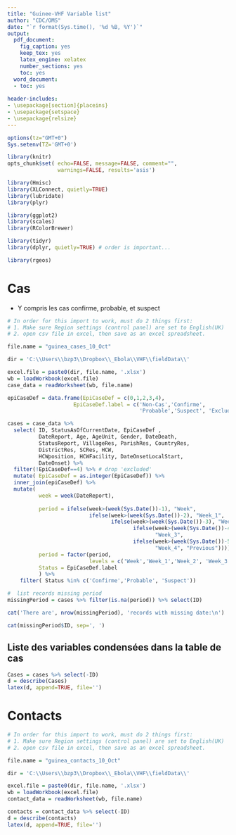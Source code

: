 ```yaml
---
title: "Guinee-VHF Variable list"
author: "CDC/OMS"
date: "`r format(Sys.time(), '%d %B, %Y')`"
output:
  pdf_document:
    fig_caption: yes
    keep_tex: yes
    latex_engine: xelatex
    number_sections: yes
    toc: yes
  word_document:
  - toc: yes
  
header-includes:
- \usepackage[section]{placeins}
- \usepackage{setspace}
- \usepackage{relsize}
---
```


```r
options(tz="GMT+0")
Sys.setenv(TZ='GMT+0')

library(knitr)
opts_chunk$set( echo=FALSE, message=FALSE, comment="", 
                warnings=FALSE, results='asis')

library(Hmisc)
library(XLConnect, quietly=TRUE)
library(lubridate)
library(plyr)

library(ggplot2)
library(scales)
library(RColorBrewer)

library(tidyr)
library(dplyr, quietly=TRUE) # order is important...

library(rgeos)
```

# Cas

- Y compris les cas confirme, probable, et suspect

```r

# In order for this import to work, must do 2 things first:
# 1. Make sure Region settings (control panel) are set to English(UK)
# 2. open csv file in excel, then save as an excel spreadsheet.

file.name = "guinea_cases_10_Oct"

dir = 'C:\\Users\\bzp3\\Dropbox\\_Ebola\\VHF\\fieldData\\'

excel.file = paste0(dir, file.name, '.xlsx') 
wb = loadWorkbook(excel.file)
case_data = readWorksheet(wb, file.name)
```

```r

epiCaseDef = data.frame(EpiCaseDef = c(0,1,2,3,4),
                     EpiCaseDef.label = c('Non-Cas','Confirme',
                                          'Probable','Suspect', 'Exclude'))

cases = case_data %>% 
  select( ID, StatusAsOfCurrentDate, EpiCaseDef , 
          DateReport, Age, AgeUnit, Gender, DateDeath, 
          StatusReport, VillageRes, ParishRes, CountryRes,
          DistrictRes, SCRes, HCW, 
          HCWposition, HCWFacility, DateOnsetLocalStart, 
          DateOnset) %>% 
  filter(!EpiCaseDef==4) %>% # drop 'excluded'
  mutate( EpiCaseDef = as.integer(EpiCaseDef)) %>%
  inner_join(epiCaseDef) %>%  
  mutate( 
          week = week(DateReport),
          
          period = ifelse(week>(week(Sys.Date())-1), "Week",
                          ifelse(week>(week(Sys.Date())-2), "Week_1",
                                 ifelse(week>(week(Sys.Date())-3), "Week_2",
                                        ifelse(week>(week(Sys.Date())-4), 
                                               "Week_3",
                                        ifelse(week>(week(Sys.Date())-5), 
                                               "Week_4", "Previous"))))),
          period = factor(period, 
                          levels = c('Week','Week_1','Week_2', 'Week_3', 'Week_4', 'Previous') ),
          Status = EpiCaseDef.label
          ) %>%
    filter( Status %in% c('Confirme','Probable', 'Suspect')) 

```

```r
#  list records missing period
missingPeriod = cases %>% filter(is.na(period)) %>% select(ID)

cat('There are', nrow(missingPeriod), 'records with missing date:\n')

cat(missingPeriod$ID, sep=', ')

```

## Liste des variables condensées dans la table de cas

```r

Cases = cases %>% select(-ID)
d = describe(Cases)
latex(d, append=TRUE, file='')
```

# Contacts

```r

# In order for this import to work, must do 2 things first:
# 1. Make sure Region settings (control panel) are set to English(UK)
# 2. open csv file in excel, then save as an excel spreadsheet.

file.name = "guinea_contacts_10_Oct"

dir = 'C:\\Users\\bzp3\\Dropbox\\_Ebola\\VHF\\fieldData\\'

excel.file = paste0(dir, file.name, '.xlsx') 
wb = loadWorkbook(excel.file)
contact_data = readWorksheet(wb, file.name)
```


```r

contacts = contact_data %>% select(-ID)
d = describe(contacts)
latex(d, append=TRUE, file='')
```


